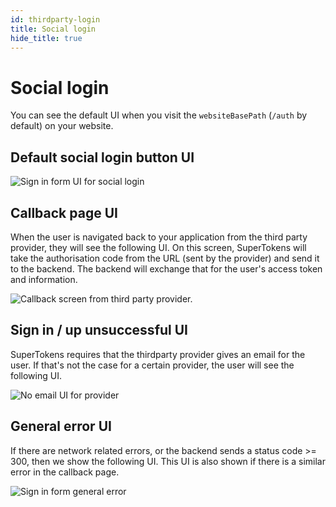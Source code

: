```yaml
---
id: thirdparty-login
title: Social login
hide_title: true
---
```


# Social login

You can see the default UI when you visit the `websiteBasePath` (`/auth` by default) on your website.

## Default social login button UI

<img src="/img/thirdparty-sign-in-custom-provider.png" alt="Sign in form UI for social login" />

## Callback page UI
When the user is navigated back to your application from the third party provider, they will see the following UI. On this screen, SuperTokens will take the authorisation code from the URL (sent by the provider) and send it to the backend. The backend will exchange that for the user's access token and information.

<img src="/img/thirdparty-thirdparty-callback.png" alt="Callback screen from third party provider." />


## Sign in / up unsuccessful UI

SuperTokens requires that the thirdparty provider gives an email for the user. If that's not the case for a certain provider, the user will see the following UI.

<img src="/img/thirdparty-no-email.png" alt="No email UI for provider" />

## General error UI

If there are network related errors, or the backend sends a status code >= 300, then we show the following UI. This UI is also shown if there is a similar error in the callback page.

<img src="/img/thirdparty-general-error.png" alt="Sign in form general error" />

